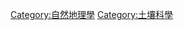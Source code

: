 {{Catmore}}
{{Commonscat|Soil science}}

[[Category:自然地理學|Category:自然地理學]]
[[Category:土壤科學|Category:土壤科學]]